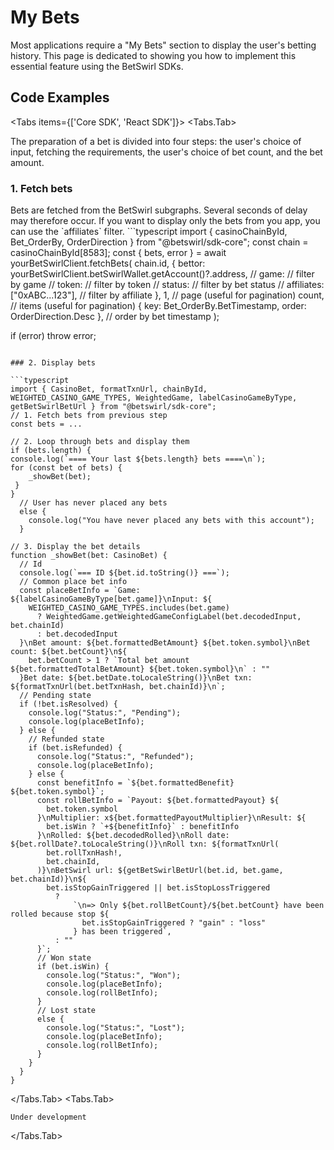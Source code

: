 
# My Bets

Most applications require a "My Bets" section to display the user's betting history. This page is dedicated to showing you how to implement this essential feature using the BetSwirl SDKs.

## Code Examples

<Tabs items={['Core SDK', 'React SDK']}>
  <Tabs.Tab>

The preparation of a bet is divided into four steps: the user's choice of input, fetching the requirements, the user's choice of bet count, and the bet amount.

### 1. Fetch bets
<Callout type="info">
  Bets are fetched from the BetSwirl subgraphs. Several seconds of delay may therefore occur.
</Callout>
<Callout type="info">
  If you want to display only the bets from you app, you can use the `affiliates` filter.
</Callout>
```typescript
import { casinoChainById, Bet_OrderBy, OrderDirection } from "@betswirl/sdk-core";
const chain = casinoChainById[8583];
const { bets, error } = await yourBetSwirlClient.fetchBets(
  chain.id,
  {
    bettor: yourBetSwirlClient.betSwirlWallet.getAccount()?.address,
    // game: // filter by game
    // token:  // filter by token
    // status:  // filter by bet status
    // affiliates: ["0xABC...123"], // filter by affiliate
  },
  1, // page (useful for pagination)
  count, // items (useful for pagination)
  { key: Bet_OrderBy.BetTimestamp, order: OrderDirection.Desc }, // order by bet timestamp
);

if (error) throw error;

```

### 2. Display bets

```typescript
import { CasinoBet, formatTxnUrl, chainById, WEIGHTED_CASINO_GAME_TYPES, WeightedGame, labelCasinoGameByType, getBetSwirlBetUrl } from "@betswirl/sdk-core";
// 1. Fetch bets from previous step
const bets = ...

// 2. Loop through bets and display them
if (bets.length) {
console.log(`==== Your last ${bets.length} bets ====\n`);
for (const bet of bets) {
    _showBet(bet);
 }
}
  // User has never placed any bets
  else {
    console.log("You have never placed any bets with this account");
  }

// 3. Display the bet details
function _showBet(bet: CasinoBet) {
  // Id
  console.log(`=== ID ${bet.id.toString()} ===`);
  // Common place bet info
  const placeBetInfo = `Game: ${labelCasinoGameByType[bet.game]}\nInput: ${
    WEIGHTED_CASINO_GAME_TYPES.includes(bet.game)
      ? WeightedGame.getWeightedGameConfigLabel(bet.decodedInput, bet.chainId)
      : bet.decodedInput
  }\nBet amount: ${bet.formattedBetAmount} ${bet.token.symbol}\nBet count: ${bet.betCount}\n${
    bet.betCount > 1 ? `Total bet amount ${bet.formattedTotalBetAmount} ${bet.token.symbol}\n` : ""
  }Bet date: ${bet.betDate.toLocaleString()}\nBet txn: ${formatTxnUrl(bet.betTxnHash, bet.chainId)}\n`;
  // Pending state
  if (!bet.isResolved) {
    console.log("Status:", "Pending");
    console.log(placeBetInfo);
  } else {
    // Refunded state
    if (bet.isRefunded) {
      console.log("Status:", "Refunded");
      console.log(placeBetInfo);
    } else {
      const benefitInfo = `${bet.formattedBenefit} ${bet.token.symbol}`;
      const rollBetInfo = `Payout: ${bet.formattedPayout} ${
        bet.token.symbol
      }\nMultiplier: x${bet.formattedPayoutMultiplier}\nResult: ${
        bet.isWin ? `+${benefitInfo}` : benefitInfo
      }\nRolled: ${bet.decodedRolled}\nRoll date: ${bet.rollDate?.toLocaleString()}\nRoll txn: ${formatTxnUrl(
        bet.rollTxnHash!,
        bet.chainId,
      )}\nBetSwirl url: ${getBetSwirlBetUrl(bet.id, bet.game, bet.chainId)}\n${
        bet.isStopGainTriggered || bet.isStopLossTriggered
          ? 
              `\n=> Only ${bet.rollBetCount}/${bet.betCount} have been rolled because stop ${
                bet.isStopGainTriggered ? "gain" : "loss"
              } has been triggered`,
          : ""
      }`;
      // Won state
      if (bet.isWin) {
        console.log("Status:", "Won");
        console.log(placeBetInfo);
        console.log(rollBetInfo);
      }
      // Lost state
      else {
        console.log("Status:", "Lost");
        console.log(placeBetInfo);
        console.log(rollBetInfo);
      }
    }
  }
}
```


  </Tabs.Tab>
  <Tabs.Tab>
  ```react
  Under development
  ```
  </Tabs.Tab>
</Tabs>